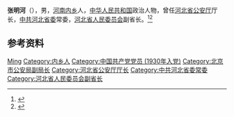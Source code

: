 '''张明河'''（{{bd|1912年|}}），男，[[河南|河南]][[内乡|内乡]]人，[[中华人民共和国|中华人民共和国]]政治人物，曾任[[河北省公安厅|河北省公安厅]]厅长，[[中共河北省委|中共河北省委]]常委，[[河北省人民委员会|河北省人民委员会]]副省长。<ref>{{Cite book|title=中华人民共和国职官志|author=何虎生, 李耀东, 向常福主编|publisher=中国社会出版社|year=2003|isbn=9787800883934|location=北京|pages=}}</ref><ref>{{Cite book|title=中国抗日战争人物大词典|author=刘景泉主编; 沈久泉, 王凯捷, 李卓副主编|publisher=天津大学出版社|year=1999|isbn=|location=|pages=}}</ref>

== 参考资料 ==
{{reflist}}

{{中国人物小作品}}

{{Authority control}}
{{DEFAULTSORT:Zhang张}}
[[Category:张姓|Ming]]
[[Category:内乡人|Category:内乡人]]
[[Category:中国共产党党员_(1930年入党)|Category:中国共产党党员 (1930年入党)]]
[[Category:北京市公安局副局长|Category:北京市公安局副局长]]
[[Category:河北省公安厅厅长|Category:河北省公安厅厅长]]
[[Category:中共河北省委常委|Category:中共河北省委常委]]
[[Category:河北省人民委员会副省长|Category:河北省人民委员会副省长]]